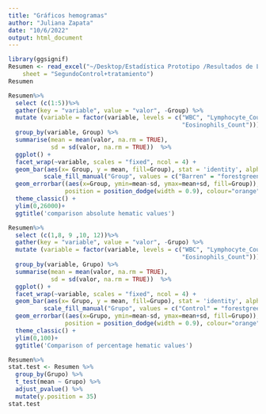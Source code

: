 ```yaml
---
title: "Gráficos hemogramas"
author: "Juliana Zapata"
date: "10/6/2022"
output: html_document
---
```

```r
library(ggsignif)
Resumen <- read_excel("~/Desktop/Estadística Prototipo /Resultados de Laboratorio Prototipo/Estadística/Hemograma total.xlsx", 
    sheet = "SegundoControl+tratamiento")
Resumen
```


```r
Resumen%>%
  select (c(1:5))%>%
  gather(key = "variable", value = "valor", -Group) %>% 
  mutate (variable = factor(variable, levels = c("WBC", "Lymphocyte_Count", "Neutrophil_Count", 
                                                 "Eosinophils_Count"))) %>% 
  group_by(variable, Group) %>%  
  summarise(mean = mean(valor, na.rm = TRUE),
            sd = sd(valor, na.rm = TRUE))  %>% 
  ggplot() + 
  facet_wrap(~variable, scales = "fixed", ncol = 4) + 
  geom_bar(aes(x= Group, y = mean, fill=Group), stat = 'identity', alpha=0.5, position='dodge') +
          scale_fill_manual("Group", values = c("Barren" = "forestgreen", "Enriched" = "skyblue")) +
  geom_errorbar((aes(x=Group, ymin=mean-sd, ymax=mean+sd, fill=Group)),  width = 0.2,
                position = position_dodge(width = 0.9), colour="orange", alpha=0.9, size=1.0) +
  theme_classic() +
  ylim(0,26000)+
  ggtitle('comparison absolute hematic values')

```

```r
Resumen%>%
  select (c(1,8, 9 ,10, 12))%>%
  gather(key = "variable", value = "valor", -Grupo) %>% 
  mutate (variable = factor(variable, levels = c("WBC", "Lymphocyte_Count", "Neutrophil_Count", 
                                                 "Eosinophils_Count"))) %>% 
  group_by(variable, Grupo) %>%  
  summarise(mean = mean(valor, na.rm = TRUE),
            sd = sd(valor, na.rm = TRUE))  %>% 
  ggplot() + 
  facet_wrap(~variable, scales = "fixed", ncol = 4) + 
  geom_bar(aes(x= Grupo, y = mean, fill=Grupo), stat = 'identity', alpha=0.5, position='dodge') +
          scale_fill_manual("Grupo", values = c("Control" = "forestgreen", "Tratamiento" = "skyblue")) +
  geom_errorbar((aes(x=Grupo, ymin=mean-sd, ymax=mean+sd, fill=Grupo)),  width = 0.2,
                position = position_dodge(width = 0.9), colour="orange", alpha=0.9, size=1.0) +
  theme_classic() +
  ylim(0,100)+
  ggtitle('Comparison of percentage hematic values')

```

```r
Resumen%>%
stat.test <- Resumen %>%
  group_by(Grupo) %>%
  t_test(mean ~ Grupo) %>%
  adjust_pvalue() %>%
  mutate(y.position = 35)
stat.test

```

